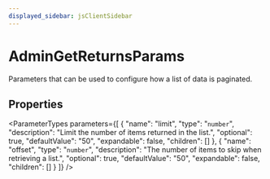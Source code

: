 ```yaml
---
displayed_sidebar: jsClientSidebar
---
```



# AdminGetReturnsParams

Parameters that can be used to configure how a list of data is paginated.

## Properties

<ParameterTypes parameters={[
  {
    "name": "limit",
    "type": "`number`",
    "description": "Limit the number of items returned in the list.",
    "optional": true,
    "defaultValue": "50",
    "expandable": false,
    "children": []
  },
  {
    "name": "offset",
    "type": "`number`",
    "description": "The number of items to skip when retrieving a list.",
    "optional": true,
    "defaultValue": "50",
    "expandable": false,
    "children": []
  }
]} />
